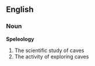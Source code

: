 ==English==
===Noun===
{{wikipedia}}
'''Speleology'''
#The scientific study of caves
#The activity of exploring caves